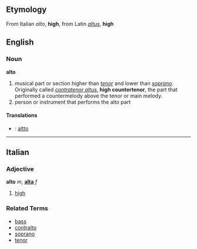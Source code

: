 ==Etymology==
From Italian ''alto'', '''high''', from Latin ''[[altus]]'', '''high'''

==English==

===Noun===
'''alto'''

# musical part or section higher than ''[[tenor]]'' and lower than ''[[soprano]]''.  Originally called ''[[contratenor altus]]'', '''high countertenor''', the part that performed a countermelody above the tenor or main melody.
# person or instrument that performs the alto part

====Translations====
*{{msg:fi}}: [[altto]]

------

==Italian==
===Adjective===
'''alto''' ''m'', '''[[alta]]''' ''f''

# [[high]]

===Related Terms===
*[[bass]]
*[[contralto]]
*[[soprano]]
*[[tenor]]